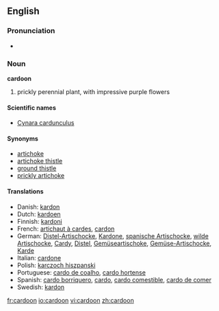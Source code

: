 ==English==

===Pronunciation===
*{{audio|en-us-cardoon.ogg|Audio (US)}}

===Noun===
'''cardoon'''

# prickly perennial plant, with impressive purple flowers

====Scientific names====
*[[Cynara cardunculus]]

====Synonyms====
*[[artichoke]]
*[[artichoke thistle]]
*[[ground thistle]]
*[[prickly artichoke]]

====Translations====
*Danish: [[kardon]] {{g|Danish}}
*Dutch: [[kardoen]] {{m}}
*Finnish: [[kardoni]]
*French: [[artichaut à cardes]], [[cardon]] {{g|French}}
*German: [[Distel-Artischocke]], [[Kardone]], [[spanische Artischocke]], [[wilde Artischocke]], [[Cardy]], [[Distel]], [[Gemüseartischoke]], [[Gemüse-Artischocke]], [[Karde]] {{g|German}}
*Italian: [[cardone]] {{f}}
*Polish: [[karczoch hiszpanski]] {{g|Polish}}
*Portuguese: [[cardo de coalho]], [[cardo hortense]] {{g|Portuguese}}
*Spanish: [[cardo borriquero]], [[cardo]], [[cardo comestible]], [[cardo de comer]] {{g|Spanish}}
*Swedish: [[kardon]] {{g|Swedish}}

[[fr:cardoon]]
[[io:cardoon]]
[[vi:cardoon]]
[[zh:cardoon]]